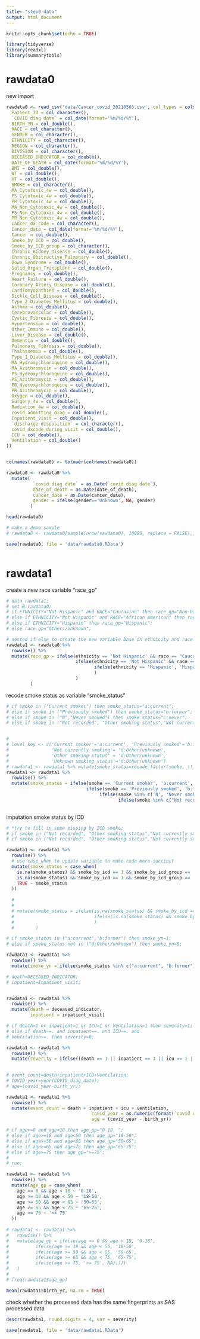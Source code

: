 ```yaml
---
title: "step0 data"
output: html_document
---
```


```r
knitr::opts_chunk$set(echo = TRUE)
```


```r
library(tidyverse)
library(readxl)
library(summarytools)
```

<!-- ```{r} -->
<!-- # libname B "Z:\8 GQ Zhang group"; -->
<!-- # /*PROC IMPORT OUT= B.RAWDATA_old -->
<!-- #             DATAFILE= "Z:\8 GQ Zhang group\STEP0 prepare data\Cancer_cov -->
<!-- # id_20210315.xlsx" -->
<!-- #             DBMS=EXCEL REPLACE; -->
<!-- #      RANGE="Cancer_covid_20210315$"; -->
<!-- #      GETNAMES=YES; -->
<!-- #      MIXED=NO; -->
<!-- #      SCANTEXT=YES; -->
<!-- #      USEDATE=YES; -->
<!-- #      SCANTIME=YES; -->
<!-- # RUN; -->

<!-- # read the raw data -->
<!-- rawdata_old_buffer <- read_excel('data/Cancer_covid_20210315.xlsx') -->
<!-- ``` -->

<!-- ```{r} -->
<!-- rawdata_old <- rawdata_old_buffer -->
<!-- ``` -->


<!-- ```{r} -->
<!-- colnames(rawdata_old) <- tolower(colnames(rawdata_old)) -->
<!-- ``` -->


<!-- ```{r} -->
<!-- # SAS is case-insensitive in variable names -->
<!-- # for convenience, convert all variable names to lower case -->
<!-- head(rawdata_old) -->
<!-- ``` -->

<!-- ```{r} -->


<!-- ``` -->



<!-- ```{r} -->
<!-- # delete unused columns -->
<!-- rawdata_old <- rawdata_old %>%  -->
<!--   select(-tolower(c('MA_Cytotoxic_4w', 'MA_Non_Cytotoxic_4w', 'PR_Cytotoxic_4w', 'PR_Non_Cytotoxic_4w', 'PS_Cytotoxic_4w', 'PS_Non_Cytotoxic_4w', 'Radiation_4w', 'Surgery_4w'))) -->
<!-- ``` -->



<!-- ```{r} -->
<!-- recent_buffer <- read_excel('data/Cancer_covid_20210319_addtional.xlsx') -->
<!-- ``` -->

<!-- ```{r} -->
<!-- recent <- recent_buffer  -->
<!-- ``` -->

<!-- ```{r} -->
<!-- colnames(recent) <- tolower(colnames(recent)) -->
<!-- ``` -->


<!-- ```{r} -->
<!-- head(recent) -->
<!-- ``` -->



<!-- ```{r} -->

<!-- ``` -->



<!-- ```{r} -->
<!-- # proc sort data=B.rawdata_old; by Patient_ID; run; -->
<!-- # proc sort data=B.recent; by Patient_ID; run; -->


<!-- # the SAS code default order is ascending so we use ascending order here too -->
<!-- rawdata_old <- rawdata_old %>% arrange(patient_id) -->
<!-- recent <- recent %>% arrange(patient_id) -->
<!-- ``` -->

<!-- ```{r} -->
<!-- # data B.rawdata0; -->
<!-- # merge B.rawdata_old(in=a) B.recent; -->
<!-- # by Patient_ID; -->
<!-- # if a; -->
<!-- # run; -->

<!-- # left join -->
<!-- rawdata0 <- merge(rawdata_old, recent, by = 'patient_id', all.x = TRUE) -->
<!-- ``` -->




# rawdata0
new import
```r
rawdata0 <- read_csv('data/Cancer_covid_20210503.csv', col_types = cols(
  Patient_ID = col_character(),
  `COVID diag date` = col_date(format='%m/%d/%Y'),
  BIRTH_YR = col_double(),
  RACE = col_character(),
  GENDER = col_character(),
  ETHNICITY = col_character(),
  REGION = col_character(),
  DIVISION = col_character(),
  DECEASED_INDICATOR = col_double(),
  DATE_OF_DEATH = col_date(format='%m/%d/%Y'),
  BMI = col_double(),
  WT = col_double(),
  HT = col_double(),
  SMOKE = col_character(),
  MA_Cytotoxic_4w = col_double(),
  PS_Cytotoxic_4w = col_double(),
  PR_Cytotoxic_4w = col_double(),
  MA_Non_Cytotoxic_4w = col_double(),
  PS_Non_Cytotoxic_4w = col_double(),
  PR_Non_Cytotoxic_4w = col_double(),
  Cancer_dx_code = col_character(),
  Cancer_date = col_date(format='%m/%d/%Y'),
  Cancer = col_double(),
  Smoke_by_ICD = col_double(),
  Smoke_by_ICD_group = col_character(),
  Chronic_Kidney_Disease = col_double(),
  Chronic_Obstructive_Pulmonary = col_double(),
  Down_Syndrome = col_double(),
  Solid_Organ_Transplant = col_double(),
  Pregnancy = col_double(),
  Heart_Failure = col_double(),
  Coronary_Artery_Disease = col_double(),
  Cardiomyopathies = col_double(),
  Sickle_Cell_Disease = col_double(),
  Type_2_Diabetes_Mellitus = col_double(),
  Asthma = col_double(),
  Cerebrovascular = col_double(),
  Cystic_Fibrosis = col_double(),
  Hypertension = col_double(),
  Other_Immuno = col_double(),
  Liver_Disease = col_double(),
  Dementia = col_double(),
  Pulmonary_Fibrosis = col_double(),
  Thalassemia = col_double(),
  Type_1_Diabetes_Mellitus = col_double(),
  MA_Hydroxychloroquine = col_double(),
  MA_Azithromycin = col_double(),
  PS_Hydroxychloroquine = col_double(),
  PS_Azithromycin = col_double(),
  PR_Hydroxychloroquine = col_double(),
  PR_Azithromycin = col_double(),
  Oxygen = col_double(),
  Surgery_4w = col_double(),
  Radiation_4w = col_double(),
  covid_admitting_diag = col_double(),
  Inpatient_visit = col_double(),
  `discharge disposition` = col_character(),
  covid_dxcode_during_visit = col_double(),
  ICU = col_double(),
  Ventilation = col_double()
))


colnames(rawdata0) <- tolower(colnames(rawdata0))
```


```r
rawdata0 <- rawdata0 %>% 
  mutate(
          `covid diag date` = as.Date(`covid diag date`),
          date_of_death = as.Date(date_of_death),
          cancer_date = as.Date(cancer_date),
          gender = ifelse(gender=='Unknown', NA, gender)
         )
```


```r
head(rawdata0)
```


```r
# make a demo sample
# rawdata0 <- rawdata0[sample(nrow(rawdata0), 10000, replace = FALSE),]
```

```r
save(rawdata0, file = 'data/rawdata0.RData')
```


```r

```


# rawdata1
create a new race variable "race_gp"
```r
# data rawdata1;
# set B.rawdata0;
# if ETHNICITY="Not Hispanic" and RACE="Caucasian" then race_gp="Non-hispanic white";
# else if ETHNICITY="Not Hispanic" and RACE="African American" then race_gp="Non-hispanic black";
# else if ETHNICITY="Hispanic" then race_gp="Hispanic";
# else race_gp="Others/Unknown";

# nested if-else to create the new variable base on ethnicity and race
rawdata1 <- rawdata0 %>%
  rowwise() %>% 
  mutate(race_gp = ifelse(ethnicity == 'Not Hispanic' && race == "Caucasian", 'Non-hispanic white', 
                          ifelse(ethnicity == 'Not Hispanic' && race == "African American", 'Non-hispanic black',
                                 ifelse(ethnicity == 'Hispanic', 'Hispanic', NA)
                                 )
                          )
         ) 
```



recode smoke status as variable "smoke_status" 
```r
# if smoke in ("Current smoker") then smoke_status="a:current";
# else if smoke in ("Previously smoked") then smoke_status="b:former";
# else if smoke in ("N","Never smoked") then smoke_status="c:never";
# else if smoke in ("Not recorded", "Other smoking status","Not currently smoking","Unknown smoking status","") then smoke_status="d:Other/unknown";


# 
# level_key <- c('Current smoker'='a:current', 'Previously smoked'='b:former', 'Never smoked'='c:never', 
#                'Not currently smoking'= 'd:Other/unknown',
#                'Other smoking status' = 'd:Other/unknown', 
#                'Unknown smoking status'='d:Other/unknown')
# rawdata1 <- rawdata1 %>% mutate(smoke_status=recode_factor(smoke, !!!level_key, .missing ='d:Other/unknown'))
rawdata1 <- rawdata1 %>%
  rowwise() %>% 
  mutate(smoke_status = ifelse(smoke == 'Current smoker', 'a:current',
                              ifelse(smoke == 'Previously smoked', 'b:former',
                                   ifelse(smoke %in% c('N', 'Never smoked'), 'c:never',
                                          ifelse(smoke %in% c("Not recorded", "Other smoking status","Not currently smoking","Unknown smoking status"), NA)))))
                              
```


imputation smoke status by ICD
```r
# *try to fill in some missing by ICD smoke;
# if smoke in ("Not recorded", "Other smoking status","Not currently smoking","Unknown smoking status","") and Smoke_by_ICD=1 and Smoke_by_ICD_group="current" then smoke_status="a:current";
# if smoke in ("Not recorded", "Other smoking status","Not currently smoking","Unknown smoking status","") and Smoke_by_ICD=1 and Smoke_by_ICD_group="former" then smoke_status="b:former";

rawdata1 <- rawdata1 %>%
  rowwise() %>% 
  # use case_when to update variable to make code more succinct
  mutate(smoke_status = case_when(
    is.na(smoke_status) && smoke_by_icd == 1 && smoke_by_icd_group == 'current' ~ 'a:current',
    is.na(smoke_status) && smoke_by_icd == 1 && smoke_by_icd_group == 'former' ~ 'b:former',
    TRUE ~ smoke_status
  ))
  
  # 
  # 
  # mutate(smoke_status = ifelse(is.na(smoke_status) && smoke_by_icd == 1 && smoke_by_icd_group == 'current', "a:current",
  #                              ifelse(is.na(smoke_status) && smoke_by_icd == 1 && smoke_by_icd_group == 'former', 'b:former', smoke_status)
  #                              )
  #        ) 
```


```r
# if smoke_status in ("a:current","b:former") then smoke_yn=1;
# else if smoke_status not in ("d:Other/unknown") then smoke_yn=0;

rawdata1 <- rawdata1 %>% 
  rowwise() %>% 
  mutate(smoke_yn = ifelse(smoke_status %in% c("a:current", "b:former"), 1, 0))
```



```r
# death=DECEASED_INDICATOR; 
# inpatient=Inpatient_visit;


rawdata1 <- rawdata1 %>% 
  rowwise() %>% 
  mutate(death = deceased_indicator, 
         inpatient = inpatient_visit)
```


```r
# if death=1 or inpatient=1 or ICU=1 or Ventilation=1 then severity=1;
# else if death~=. and inpatient~=. and ICU~=. and
# Ventilation~=. then severity=0;

rawdata1 <- rawdata1 %>% 
  rowwise() %>% 
  mutate(severity = ifelse((death == 1 || inpatient == 1 || icu == 1 || ventilation == 1), 1, 0))
                          
```


```r
# event_count=death+inpatient+ICU+Ventilation;
# COVID_year=year(COVID_diag_date);
# age=(covid_year-birth_yr);

rawdata1 <- rawdata1 %>% 
  rowwise() %>% 
  mutate(event_count = death + inpatient + icu + ventilation,
                                covid_year = as.numeric(format(`covid diag date`, "%Y")), 
                                age = (covid_year - birth_yr))
```


```r
# if age>=0 and age<18 then age_gp="0-18  ";
# else if age>=18 and age<50 then age_gp="18-50";
# else if age>=50 and age<65 then age_gp="50-65";
# else if age>=65 and age<75 then age_gp="65-75";
# else if age>=75 then age_gp=">=75";
# 
# run;

rawdata1 <- rawdata1 %>% 
  rowwise() %>% 
  mutate(age_gp = case_when(
    age >= 0 && age < 18 ~ '0-18',
    age >= 18 && age < 50 ~ '18-50',
    age >= 50 && age < 65 ~ '50-65',
    age >= 65 && age < 75 ~ '65-75',
    age >= 75 ~ '>= 75'
  ))
  
# rawdata1 <- rawdata1 %>% 
#   rowwise() %>%   
#   mutate(age_gp = ifelse(age >= 0 && age < 18, '0-18',
#          ifelse(age >= 18 && age < 50, '18-50', 
#          ifelse(age >= 50 && age < 65, '50-65',
#          ifelse(age >= 65 && age < 75, '65-75',
#          ifelse(age >= 75, '>= 75', NA)))))
#   )
# 
# freq(rawdata1$age_gp)

```

```r
mean(rawdata1$birth_yr, na.rm = TRUE)
```


check whether the processed data has the same fingerprints as SAS processed data
```r
descr(rawdata1, round.digits = 4, var = severity)
```

```r
save(rawdata1, file = 'data/rawdata1.RData')
```

